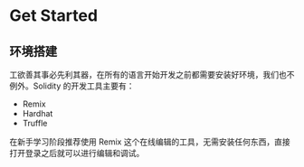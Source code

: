 # Get Started

## 环境搭建

工欲善其事必先利其器，在所有的语言开始开发之前都需要安装好环境，我们也不例外。Solidity 的开发工具主要有：

- Remix
- Hardhat
- Truffle

在新手学习阶段推荐使用 Remix 这个在线编辑的工具，无需安装任何东西，直接打开登录之后就可以进行编辑和调试。
